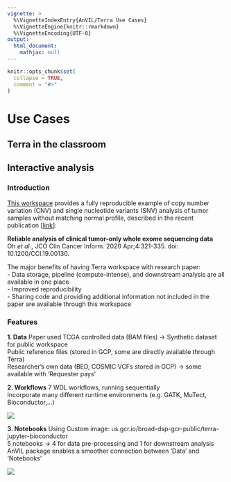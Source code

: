 ```yaml
---
vignette: >
  %\VignetteIndexEntry{AnVIL/Terra Use Cases}
  %\VignetteEngine{knitr::rmarkdown}
  %\VignetteEncoding{UTF-8}
output:
  html_document:
    mathjax: null
---
```



```r
knitr::opts_chunk$set(
  collapse = TRUE,
  comment = "#>"
)
```

# Use Cases
## Terra in the classroom 


## Interactive analysis
### Introduction
[This workspace](https://app.terra.bio/#workspaces/waldronlab-terra/Tumor_Only_CNV) provides a fully reproducible example of copy number variation (CNV) and single nucleotide variants (SNV) analysis of tumor samples without matching normal profile, described in the recent publication [[link](https://ascopubs.org/doi/10.1200/CCI.19.00130)]:    

**Reliable analysis of clinical tumor-only whole exome sequencing data**       
Oh *et al.*, JCO Clin Cancer Inform. 2020 Apr;4:321-335. doi: 10.1200/CCI.19.00130.   

The major benefits of having Terra workspace with research paper:   
- Data storage, pipeline (compute-intense), and downstream analysis are all available in one place   
- Improved reproducibility   
- Sharing code and providing additional information not included in the paper are available through this workspace   


### Features
**1. Data**
Paper used TCGA controlled data (BAM files) → Synthetic dataset for public workspace   
Public reference files (stored in GCP, some are directly available through Terra)   
Researcher’s own data (BED, COSMIC VCFs stored in GCP) → some available with ‘Requester pays’   

**2. Workflows**
7 WDL workflows, running sequentially   
Incorporate many different runtime environments (e.g. GATK, MuTect, Bioconductor,...)

![](workflows.png)

**3. Notebooks**
Using Custom image: us.gcr.io/broad-dsp-gcr-public/terra-jupyter-bioconductor    
5 notebooks → 4 for data pre-processing and 1 for downstream analysis   
AnVIL package enables a smoother connection between ‘Data’ and ‘Notebooks’   

![](notebooks.png)

